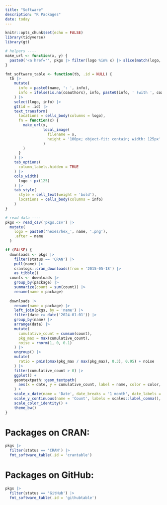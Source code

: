 ```yaml
---
title: "Software"
description: "R Packages"
date: today
---
```


```r
knitr::opts_chunk$set(echo = FALSE)
library(tidyverse)
library(gt)

# helpers ----
make_url <- function(x, y) {
  paste0('<a href="', pkgs |> filter(logo %in% x) |> slice(match(logo, x)) |> pull(link), '">', y, '</a>')
}

fmt_software_table <- function(tb, .id = NULL) {
  tb |> 
    mutate(
      info = paste0(name, ': ', info),
      info = ifelse(is.na(coauthors), info, paste0(info, ' (with ', coauthors, ')'))
    ) |> 
    select(logo, info) |> 
    gt(id = .id) |> 
    text_transform(
      locations = cells_body(columns = logo),
      fn = function(x) {
        make_url(x,
                 local_image(
                   filename = x,
                   height = '100px; object-fit: contain; width: 125px'
                 )
        )
      }
    ) |>
    tab_options(
      column_labels.hidden = TRUE
    ) |> 
    cols_width(
      logo ~ px(125)
    ) |> 
    tab_style(
      style = cell_text(weight = 'bold'),
      locations = cells_body(columns = info)
    )
}

# read data ----
pkgs <- read_csv('pkgs.csv') |> 
  mutate(
    logo = paste0('hexes/hex_', name, '.png'),
    .after = name
  )

if (FALSE) {
  downloads <- pkgs |>
    filter(status == 'CRAN') |>  
    pull(name) |>
    cranlogs::cran_downloads(from = '2015-05-18') |> 
    as_tibble()
  counts <- downloads |>
    group_by(package) |>
    summarize(count = sum(count)) |>
    rename(name = package)
  
  downloads |> 
    rename(name = package) |> 
    left_join(pkgs, by = 'name') |> 
    filter(date >= date('2024-01-01')) |> 
    group_by(name) |> 
    arrange(date) |> 
    mutate(
      cumulative_count = cumsum(count),
      pkg_max = max(cumulative_count),
      noise = rnorm(1, 0, 0.1)
    ) |> 
    ungroup() |> 
    mutate(
      ratio = pmin(pmax(pkg_max / max(pkg_max), 0.3), 0.95) + noise
    ) |> 
    filter(cumulative_count > 0) |>
    ggplot() +
    geomtextpath::geom_textpath(
      aes(x = date, y = cumulative_count, label = name, color = color, hjust = ratio)
    ) + 
    scale_x_date(name = 'Date', date_breaks = '1 month', date_labels = '%b %Y') +
    scale_y_continuous(name = 'Count', labels = scales::label_comma(), breaks = seq(0, 6000, by = 1000)) +
    scale_color_identity() +
    theme_bw()
}
```

# Packages on CRAN:

```r
pkgs |> 
  filter(status == 'CRAN') |> 
  fmt_software_table(.id = 'crantable')
```

# Packages on GitHub:

```r
pkgs |> 
  filter(status == 'GitHub') |> 
  fmt_software_table(.id = 'githubtable')
```
